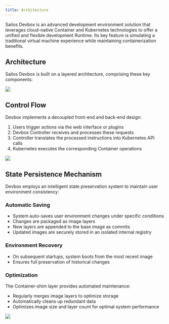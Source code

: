 ```yaml
---
title: Architecture
---
```


Sailos Devbox is an advanced development environment solution that leverages cloud-native Container and Kubernetes technologies to offer a unified and flexible development Runtime. Its key feature is simulating a traditional virtual machine experience while maintaining containerization benefits.

## Architecture

Sailos Devbox is built on a layered architecture, comprising these key components:

![](./images/architecture.png)


## Control Flow

Devbox implements a decoupled front-end and back-end design:

1. Users trigger actions via the web interface or plugins
2. Devbox Controller receives and processes these requests
3. Controller translates the processed instructions into Kubernetes API calls
4. Kubernetes executes the corresponding Container operations

![](./images/controller_flow.png)



## State Persistence Mechanism

Devbox employs an intelligent state preservation system to maintain user environment consistency:

### Automatic Saving

- System auto-saves user environment changes under specific conditions
- Changes are packaged as image layers
- New layers are appended to the base image as commits
- Updated images are securely stored in an isolated internal registry

### Environment Recovery

- On subsequent startups, system boots from the most recent image
- Ensures full preservation of historical changes

### Optimization

The Container-shim layer provides automated maintenance:
- Regularly merges image layers to optimize storage
- Automatically cleans up redundant data
- Optimizes image size and layer count for optimal system performance

![](./images/shim_arch.png)
